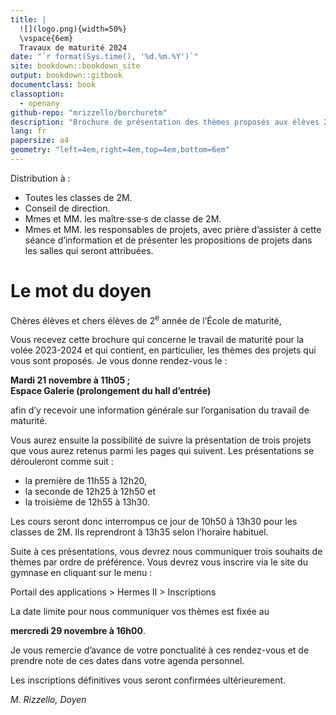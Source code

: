 ```yaml
---
title: |
  ![](logo.png){width=50%}  
  \vspace{6em}
  Travaux de maturité 2024
date: "`r format(Sys.time(), '%d.%m.%Y')`"
site: bookdown::bookdown_site
output: bookdown::gitbook
documentclass: book
classoption:
  - openany
github-repo: "mrizzello/borchuretm"
description: "Brochure de présentation des thèmes proposés aux élèves 2M du Gymnase d'Étoy"
lang: fr
papersize: a4
geometry: "left=4em,right=4em,top=4em,bottom=6em"
---
```

\clearpage

\vspace*{\stretch{1}}

::: {.center data-latex=""}
Distribution à :

- Toutes les classes de 2M.
- Conseil de direction.
- Mmes et MM. les maître·sse·s de classe de 2M.
- Mmes et MM. les responsables de projets, avec prière d'assister à cette séance d'information et de présenter les propositions de projets dans les salles qui seront attribuées.
:::

\clearpage

# Le mot du doyen {-}

Chères élèves et chers élèves de 2^e^ année de l'École de maturité,

Vous recevez cette brochure qui concerne le travail de maturité pour la volée 2023-2024 et qui contient, en particulier, les thèmes des projets qui vous sont proposés. Je vous donne rendez-vous le&nbsp;:

::: {.center data-latex=""}
**Mardi 21 novembre à 11h05 ;  
Espace Galerie (prolongement du hall d'entrée)**
:::

afin d'y recevoir une information générale sur l'organisation du travail de maturité.

Vous aurez ensuite la possibilité de suivre la présentation de trois projets que vous aurez retenus parmi les pages qui suivent. Les présentations se dérouleront comme suit :

- la première de 11h55 à 12h20,
- la seconde de 12h25 à 12h50 et
- la troisième de 12h55 à 13h30.

Les cours seront donc interrompus ce jour de 10h50 à 13h30 pour les classes de 2M. Ils reprendront à 13h35 selon l'horaire habituel.

Suite à ces présentations, vous devrez nous communiquer trois souhaits de thèmes par ordre de préférence. Vous devrez vous inscrire via le site du gymnase en cliquant sur le menu : 

::: {.center data-latex=""}
Portail des applications > Hermes II > Inscriptions
:::

La date limite pour nous communiquer vos thèmes est fixée au 

::: {.center data-latex=""}
**mercredi 29 novembre à 16h00**.
:::

Je vous remercie d'avance de votre ponctualité à ces rendez-vous et de prendre note de ces dates dans votre agenda personnel.

Les inscriptions définitives vous seront confirmées ultérieurement.

::: {.signature data-latex=""}
_M. Rizzello, Doyen_
:::
